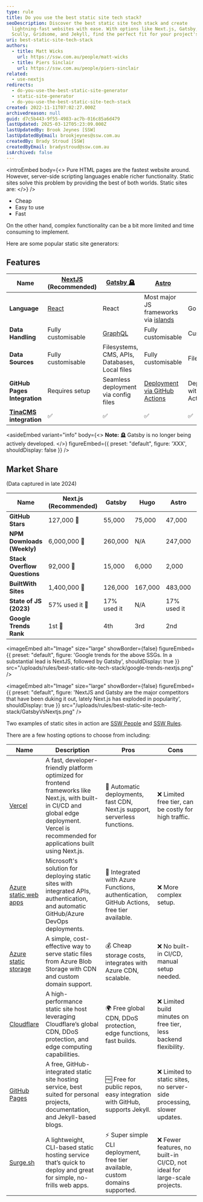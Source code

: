 ```yaml
---
type: rule
title: Do you use the best static site tech stack?
seoDescription: Discover the best static site tech stack and create
  lightning-fast websites with ease. With options like Next.js, Gatsby, Astro,
  Scully, Gridsome, and Jekyll, find the perfect fit for your project's needs.
uri: best-static-site-tech-stack
authors:
  - title: Matt Wicks
    url: https://ssw.com.au/people/matt-wicks
  - title: Piers Sinclair
    url: https://ssw.com.au/people/piers-sinclair
related:
  - use-nextjs
redirects:
  - do-you-use-the-best-static-site-generator
  - static-site-generator
  - do-you-use-the-best-static-site-tech-stack
created: 2022-11-11T07:02:27.000Z
archivedreason: null
guid: d7c5b443-9f55-4983-ac7b-016c85a6d479
lastUpdated: 2025-03-12T05:23:09.000Z
lastUpdatedBy: Brook Jeynes [SSW]
lastUpdatedByEmail: brookjeynes@ssw.com.au
createdBy: Brady Stroud [SSW]
createdByEmail: bradystroud@ssw.com.au
isArchived: false
---
```

<introEmbed
  body={<>
Pure HTML pages are the fastest website around. However, server-side scripting languages enable richer functionality. Static sites solve this problem by providing the best of both worlds. Static sites are:
  </>}
/>
* Cheap
* Easy to use
* Fast

On the other hand, complex functionality can be a bit more limited and time consuming to implement.

Here are some popular static site generators:

## Features

| **Name**                                   | [NextJS](https://nextjs.org/) (Recommended) | [Gatsby 🪦](https://www.gatsbyjs.com/)         | [Astro](https://astro.build/)                                                         | [Hugo](https://gohugo.io/)     | [Builder.io](https://www.builder.io/) |
| ------------------------------------------ | ------------------------------------------- | ---------------------------------------------- | ------------------------------------------------------------------------------------- | ------------------------------ | ------------------------------------- |
| **Language**                               | [React](https://reactjs.org/)               | React                                          | Most major JS frameworks via [islands](https://docs.astro.build/en/concepts/islands/) | Go                             | Customizable                          |
| **Data Handling**                          | Fully customisable                          | [GraphQL](https://graphql.org/)                | Fully customisable                                                                    | Customizable                   | Fully customisable                    |
| **Data Sources**                           | Fully customisable                          | Filesystems, CMS, APIs, Databases, Local files | Fully customisable                                                                    | Filesystem                     | CMS, APIs, Customizable               |
| **GitHub Pages Integration**               | Requires setup                              | Seamless deployment via config files           | [Deployment via GitHub Actions](https://docs.astro.build/en/guides/deploy/github/)    | Deployment with GitHub Actions | Customizable                          |
| **[TinaCMS](https://tina.io) integration** | ✅                                           | ✅                                              | ✅                                                                                     | ✅                              | ✅                                     |

<asideEmbed
  variant="info"
  body={<>
    **Note:** 🪦 Gatsby is no longer being actively developed.
  </>}
  figureEmbed={{
    preset: "default",
    figure: 'XXX',
    shouldDisplay: false
  }}
/>

## Market Share

(Data captured in late 2024)

| **Name**                     | **Next.js (Recommended)** | **Gatsby**  | **Hugo** | **Astro**   | **Builder.io**      |
| ---------------------------- | ------------------------- | ----------- | -------- | ----------- | ------------------- |
| **GitHub Stars**             | 127,000 👑                | 55,000      | 75,000   | 47,000      | 8,000               |
| **NPM Downloads (Weekly)**   | 6,000,000 👑              | 260,000     | N/A      | 247,000     | N/A                 |
| **Stack Overflow Questions** | 92,000 👑                 | 15,000      | 6,000    | 2,000       | 100                 |
| **BuiltWith Sites**          | 1,400,000 👑              | 126,000     | 167,000  | 483,000     | N/A                 |
| **State of JS (2023)**       | 57% used it 👑            | 17% used it | N/A      | 17% used it | N/A                 |
| **Google Trends Rank**       | 1st 👑                    | 4th         | 3rd      | 2nd         | 5th (almost 0 data) |


<imageEmbed
  alt="Image"
  size="large"
  showBorder={false}
  figureEmbed={{
    preset: "default",
    figure: 'Google trends for the above SSGs. In a substantial lead is NextJS, followed by Gatsby',
    shouldDisplay: true
  }}
  src="/uploads/rules/best-static-site-tech-stack/google-trends-nextjs.png"
/>


<imageEmbed
  alt="Image"
  size="large"
  showBorder={false}
  figureEmbed={{
    preset: "default",
    figure: 'NextJS and Gatsby are the major competitors that have been duking it out, lately Next.js has exploded in popularity',
    shouldDisplay: true
  }}
  src="/uploads/rules/best-static-site-tech-stack/GatsbyVsNextjs.png"
/>

Two examples of static sites in action are [SSW People](https://www.ssw.com.au/people/) and [SSW Rules](https://www.ssw.com.au/rules/).

There are a few hosting options to choose from including:

| Name                      | Description | Pros | Cons |
|---------------------------|-------------|------|------|
| [Vercel](https://vercel.com/) | A fast, developer-friendly platform optimized for frontend frameworks like Next.js, with built-in CI/CD and global edge deployment. Vercel is recommended for applications built using Next.js. | 🚀 Automatic deployments, fast CDN, Next.js support, serverless functions. | ❌ Limited free tier, can be costly for high traffic. |
| [Azure static web apps](https://azure.microsoft.com/en-us/services/app-service/static/?WT.mc_id=AZ-MVP-33518) | Microsoft's solution for deploying static sites with integrated APIs, authentication, and automatic GitHub/Azure DevOps deployments. | 🔄 Integrated with Azure Functions, authentication, GitHub Actions, free tier available. | ❌ More complex setup. |
| [Azure static storage](https://docs.microsoft.com/en-us/azure/storage/blobs/storage-blob-static-website?WT.mc_id=AZ-MVP-33518) | A simple, cost-effective way to serve static files from Azure Blob Storage with CDN and custom domain support. | 💰 Cheap storage costs, integrates with Azure CDN, scalable. | ❌ No built-in CI/CD, manual setup needed. |
| [Cloudflare](https://pages.cloudflare.com/) | A high-performance static site host leveraging Cloudflare’s global CDN, DDoS protection, and edge computing capabilities. | 🌍 Free global CDN, DDoS protection, edge functions, fast builds. | ❌ Limited build minutes on free tier, less backend flexibility. |
| [GitHub Pages](https://pages.github.com/) | A free, GitHub-integrated static site hosting service, best suited for personal projects, documentation, and Jekyll-based blogs. | 🆓 Free for public repos, easy integration with GitHub, supports Jekyll. | ❌ Limited to static sites, no server-side processing, slower updates. |
| [Surge.sh](https://surge.sh/) | A lightweight, CLI-based static hosting service that’s quick to deploy and great for simple, no-frills web apps. | ⚡ Super simple CLI deployment, free tier available, custom domains supported. | ❌ Fewer features, no built-in CI/CD, not ideal for large-scale projects. |
